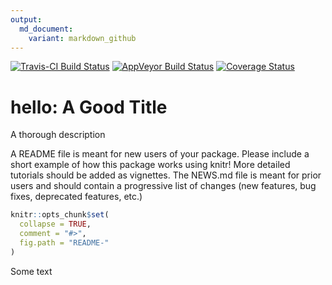 ```yaml
---
output:
  md_document:
    variant: markdown_github
---
```


[![Travis-CI Build Status](https://travis-ci.org/Reinhard Simon/hello.png?branch=master)](https://travis-ci.org/Reinhard Simon/hello)
[![AppVeyor Build Status](https://ci.appveyor.com/api/projects/status/github/Reinhard Simon/hello?branch=master)](https://ci.appveyor.com/project/Reinhard Simon/hello)
[![Coverage Status](https://img.shields.io/coveralls/Reinhard Simon/hello.svg)](https://coveralls.io/r/Reinhard Simon/hello?branch=master)

<!-- README.md is generated from README.Rmd. Please edit that file -->

# hello: A Good Title

A thorough description

A README file is meant for new users of your package. Please include a short example of how this package works using knitr! More detailed tutorials should be added as 
vignettes. The NEWS.md file is meant for prior users and should contain a progressive
list of changes (new features, bug fixes, deprecated features, etc.)

```r
knitr::opts_chunk$set(
  collapse = TRUE,
  comment = "#>",
  fig.path = "README-"
)
```
Some text

